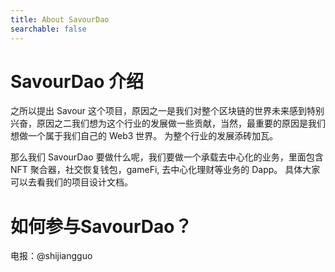 ```yaml
---
title: About SavourDao
searchable: false
---
```



# SavourDao 介绍

之所以提出 Savour 这个项目，原因之一是我们对整个区块链的世界未来感到特别兴奋，原因之二我们想为这个行业的发展做一些贡献，当然，最重要的原因是我们想做一个属于我们自己的 Web3 世界。 为整个行业的发展添砖加瓦。

那么我们 SavourDao 要做什么呢，我们要做一个承载去中心化的业务，里面包含 NFT 聚合器，社交恢复钱包，gameFi,  去中心化理财等业务的 Dapp。 具体大家可以去看我们的项目设计文档。

# 如何参与SavourDao？

<Callout type="info" emoji="ℹ️">
  电报：@shijiangguo
</Callout>